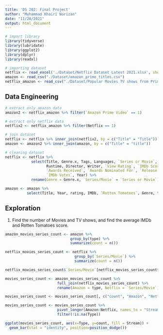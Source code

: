 ```yaml
---
title: 'DS 202: Final Project'
author: "Muhammad Khairi Norizan"
date: "11/28/2021"
output: html_document
---
```


```r
# import library 
library(tidyverse)
library(lubridate)
library(ggplot2)
library(dplyr)
library(readxl)

# importing dataset
netflix <- read_excel('./Dataset/Netflix Dataset Latest 2021.xlsx', sheet='FlixGem.com dataset')
amazon <- read_csv("./Dataset/amazon_prime_titles.csv") 
netflix_amazon <- read_csv("./Dataset/Popular Movies TV shows from Prime Videos Netflix version_3.csv") 
```

## Data Engineering
```r
# extract only amazon data
amazon2 <- netflix_amazon %>% filter(`Amazon Prime Video` == 1)

# extract only netflix data
netflix2 <- netflix_amazon %>% filter(Netflix == 1)

# join dataset
netflix <- netflix %>% inner_join(netflix2, by = c("Title" = "Title"))
amazon <- amazon2 %>% inner_join(amazon, by = c("Title" = "title"))

# cleaning dataset
netflix <- netflix %>% 
            select(Title, Genre.x, Tags, Languages, `Series or Movie`, `Country Availability`, 
                   Runtime, Director, Writer, `View Rating`, `IMDb Score`, `Rotten Tomatoes Score`, 
                   `Awards Received`, `Awards Nominated For`, `Release Date`, `Netflix Release Date`, 
                   `IMDb Votes`, Year) %>% 
            rename(Genre = Genre.x, `Series/Movie` = `Series or Movie`)

amazon <- amazon %>% 
          select(Title, Year, rating, IMDb, `Rotten Tomatoes`, Genre, type, director, country, date_added, release_year, duration)
```

## Exploration

1. Find the number of Movies and TV shows, and find the average IMDb and Rotten Tomatoes score.
```r
amazon_movies_series_count <- amazon %>% 
                              group_by(type) %>% 
                              summarize(count = n())

netflix_movies_series_count <- netflix %>% 
                                group_by(`Series/Movie`) %>% 
                                summarize(count = n())

netflix_movies_series_count$`Series/Movie`[netflix_movies_series_count$`Series/Movie` == 'Series'] <- 'TV Show'

movies_series_count <- amazon_movies_series_count %>% 
                        full_join(netflix_movies_series_count) %>% 
                        rename(Amazon = type, Netflix = `Series/Movie`)

movies_series_count <- movies_series_count[, c("count", "Amazon", "Netflix")]

movies_series_count <- movies_series_count %>% 
                        pivot_longer(Amazon:Netflix, names_to = "Stream", values_to = "Type") %>% 
                        filter(!is.na(Type))

ggplot(movies_series_count, aes(x=Type, y=count, fill = Stream)) +
  geom_bar(stat = "identity", position=position_dodge())
```

```r

```